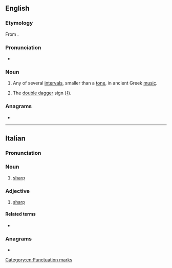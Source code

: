 ==English==

===Etymology===
From {{uder|en|grc|δίεσις||sending through, the smallest interval in the scale}}.

===Pronunciation===
* {{IPA|en|/ˈdaɪ.ə.sɪs/}}

===Noun===
{{en-noun|dieses}}

# {{lb|en|music}} Any of several [[interval]]s, smaller than a [[tone]], in ancient Greek [[music]].
# The [[double dagger]] sign ([[‡]]).

===Anagrams===
* {{anagrams|en|a=deiiss|sesiid|sidies}}

[[Category:en:Punctuation marks]]

----

==Italian==

===Pronunciation===
{{it-pr|di.èsis,dièsis}}

===Noun===
{{it-noun|m|#}}

# {{lb|it|music}} [[sharp]]

===Adjective===
{{it-adj|inv=1}}

# {{lb|it|music}} [[sharp]]

====Related terms====
* {{l|it|diesare}}

===Anagrams===
* {{anagrams|it|a=deiiss|deissi}}